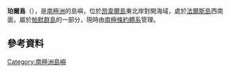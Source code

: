 {{coord|64|31|S|62|54|W|display=title}}

'''珀爾島'''（{{lang-en|Pear Island}}），是[[南極洲|南極洲]]的島嶼，位於[[昂韋爾島|昂韋爾島]]東北岸對開海域，處於[[法爾斯島|法爾斯島]]西南面，屬於[[帕默群島|帕默群島]]的一部分，現時由[[南極條約體系|南極條約體系]]管理。

==參考資料==
{{usgs-gazetteer}}

{{Antarctica-geo-stub}}
[[Category:南極洲島嶼|Category:南極洲島嶼]]